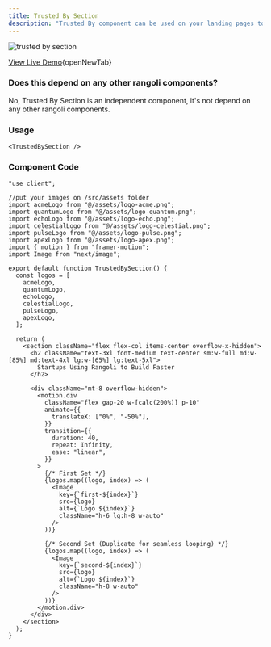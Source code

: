 ```yaml
---
title: Trusted By Section
description: "Trusted By component can be used on your landing pages to show the comapnies or brand that trust you."
---
```


<Frame>
  <img src="/images/trusted-by-section.png" alt="trusted by section" />
</Frame>

[View Live Demo](https://rangoli-components.vercel.app/t/trusted-by-section){openNewTab}

### Does this depend on any other rangoli components?

No, Trusted By Section is an independent component, it's not depend on any other rangoli components.

### Usage

```tsx anyComponent.tsx
<TrustedBySection />
```

### Component Code

```tsx @app/components/TrustedBySection.tsx
"use client";

//put your images on /src/assets folder
import acmeLogo from "@/assets/logo-acme.png";
import quantumLogo from "@/assets/logo-quantum.png";
import echoLogo from "@/assets/logo-echo.png";
import celestialLogo from "@/assets/logo-celestial.png";
import pulseLogo from "@/assets/logo-pulse.png";
import apexLogo from "@/assets/logo-apex.png";
import { motion } from "framer-motion";
import Image from "next/image";

export default function TrustedBySection() {
  const logos = [
    acmeLogo,
    quantumLogo,
    echoLogo,
    celestialLogo,
    pulseLogo,
    apexLogo,
  ];

  return (
    <section className="flex flex-col items-center overflow-x-hidden">
      <h2 className="text-3xl font-medium text-center sm:w-full md:w-[85%] md:text-4xl lg:w-[65%] lg:text-5xl">
        Startups Using Rangoli to Build Faster
      </h2>

      <div className="mt-8 overflow-hidden">
        <motion.div
          className="flex gap-20 w-[calc(200%)] p-10"
          animate={{
            translateX: ["0%", "-50%"],
          }}
          transition={{
            duration: 40,
            repeat: Infinity,
            ease: "linear",
          }}
        >
          {/* First Set */}
          {logos.map((logo, index) => (
            <Image
              key={`first-${index}`}
              src={logo}
              alt={`Logo ${index}`}
              className="h-6 lg:h-8 w-auto"
            />
          ))}

          {/* Second Set (Duplicate for seamless looping) */}
          {logos.map((logo, index) => (
            <Image
              key={`second-${index}`}
              src={logo}
              alt={`Logo ${index}`}
              className="h-8 w-auto"
            />
          ))}
        </motion.div>
      </div>
    </section>
  );
}
```
